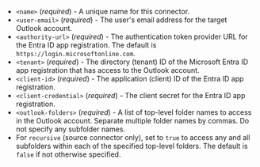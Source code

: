 - `<name>` (_required_) - A unique name for this connector.
- `<user-email>` (_required_) - The user's email address for the target Outlook account.
- `<authority-url>` (_required_) - The authentication token provider URL for the Entra ID app registration. The default is `https://login.microsoftonline.com`.
- `<tenant>` (_required_) - The directory (tenant) ID of the Microsoft Entra ID app registration that has access to the Outlook account.
- `<client-id>` (_required_) - The application (client) ID of the Entra ID app registration.
- `<client-credential>` (_required_) - The client secret for the Entra ID app registration.
- `<outlook-folders>` (_required_) - A list of top-level folder names to access in the Outlook account. Separate multiple folder names by commas. Do not specify any subfolder names.
- For `recursive` (source connector only), set to `true` to access any and all subfolders within each of the specified top-level folders. The default is `false` if not otherwise specified.